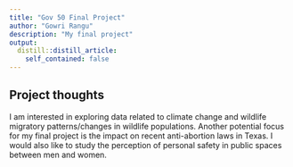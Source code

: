 ```yaml
---
title: "Gov 50 Final Project"
author: "Gowri Rangu"
description: "My final project"
output:
  distill::distill_article:
    self_contained: false
---
```




## Project thoughts

I am interested in exploring data related to climate change and wildlife migratory patterns/changes in wildlife populations. Another potential focus for my final project is the impact on recent anti-abortion laws in Texas. I would also like to study the perception of personal safety in public spaces between men and women.